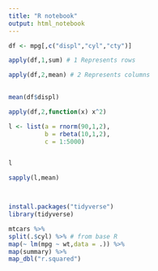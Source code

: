 ---
title: "R notebook"
output: html_notebook
---


```{r}

df <- mpg[,c("displ","cyl","cty")]

apply(df,1,sum) # 1 Represents rows

apply(df,2,mean) # 2 Represents columns
 

mean(df$displ)

apply(df,2,function(x) x^2)


```
```{r}

l <- list(a = rnorm(90,1,2),
          b = rbeta(10,1,2),
          c = 1:5000)


l

sapply(l,mean)




```
```{r}

install.packages("tidyverse")
library(tidyverse)

mtcars %>%
split(.$cyl) %>% # from base R
map(~ lm(mpg ~ wt,data = .)) %>%
map(summary) %>%
map_dbl("r.squared")




```

